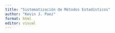 ```yaml
---
title: "Sistematización de Métodos Estadísticos"
author: "Kevin J. Paez"
format: html
editor: visual
---
```



